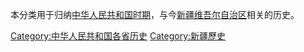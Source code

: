 本分类用于归纳[[中華人民共和國時期|中华人民共和国时期]]，与今[[新疆维吾尔自治区|新疆维吾尔自治区]]相关的历史。

[[Category:中华人民共和国各省历史|Category:中华人民共和国各省历史]]
[[Category:新疆歷史|Category:新疆歷史]]